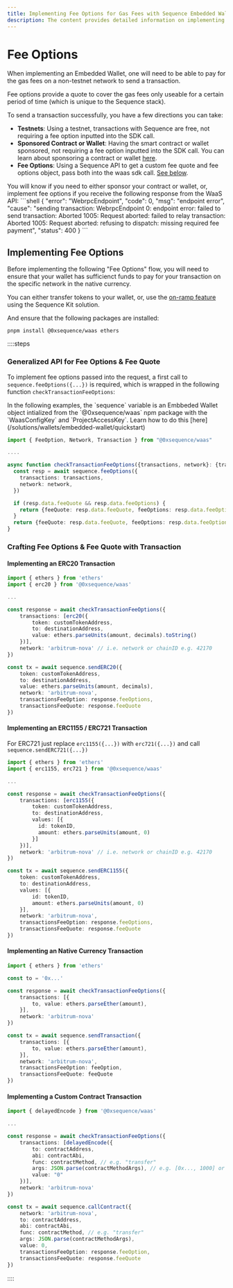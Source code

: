 ```yaml
---
title: Implementing Fee Options for Gas Fees with Sequence Embedded Wallet
description: The content provides detailed information on implementing Fee Options for gas fees when sending transactions using an Embedded Wallet with the Sequence stack.
---
```



# Fee Options

When implementing an Embedded Wallet, one will need to be able to pay for the gas fees on a non-testnet network to send a transaction. 

Fee options provide a quote to cover the gas fees only useable for a certain period of time (which is unique to the Sequence stack).

To send a transaction successfully, you have a few directions you can take:
- **Testnets**: Using a testnet, transactions with Sequence are free, not requiring a fee option inputted into the SDK call.
- **Sponsored Contract or Wallet**: Having the smart contract or wallet sponsored, not requiring a fee option inputted into the SDK call. You can learn about sponsoring a contract or wallet [here](/solutions/builder/gas-tank).
- **Fee Options**: Using a Sequence API to get a custom fee quote and fee options object, pass both into the waas sdk call. [See below](/solutions/wallets/embedded-wallet/examples/fee-options#implementing-fee-options).

<Callout type="info">
You will know if you need to either sponsor your contract or wallet, or, implement fee options if you receive the following response from the WaaS API:
```shell
{
    "error": "WebrpcEndpoint",
    "code": 0,
    "msg": "endpoint error",
    "cause": "sending transaction: WebrpcEndpoint 0: endpoint error: failed to send transaction: Aborted 1005: Request aborted: failed to relay transaction: Aborted 1005: Request aborted: refusing to dispatch: missing required fee payment",
    "status": 400
}
```
</Callout>

## Implementing Fee Options 

Before implementing the following "Fee Options" flow, you will need to ensure that your wallet has sufficienct funds to pay for your transaction on the specific network in the native currency. 

You can either transfer tokens to your wallet, or, use the [on-ramp feature](/solutions/wallets/sequence-kit/on-ramp) using the Sequence Kit solution.

And ensure that the following packages are installed:

```shell
pnpm install @0xsequence/waas ethers
```

::::steps
### Generalized API for Fee Options & Fee Quote

To implement fee options passed into the request, a first call to `sequence.feeOptions({...})` is required, which is wrapped in the following function `checkTransactionFeeOptions`:

<Callout type="info">
In the following examples, the `sequence` variable is an Embbeded Wallet object intialized from the `@0xsequence/waas` npm package with the `WaasConfigKey` and `ProjectAccessKey`. Learn how to do this [here](/solutions/wallets/embedded-wallet/quickstart)
</Callout>

```typescript
import { FeeOption, Network, Transaction } from "@0xsequence/waas"

....

async function checkTransactionFeeOptions({transactions, network}: {transactions: Transaction[], network: string | number }): Promise<{feeQuote: string | undefined, feeOptions: FeeOption[] | undefined, isSponsored: boolean}> {
  const resp = await sequence.feeOptions({
    transactions: transactions,
    network: network,
  })

  if (resp.data.feeQuote && resp.data.feeOptions) {
    return {feeQuote: resp.data.feeQuote, feeOptions: resp.data.feeOptions, isSponsored: false}
  }
  return {feeQuote: resp.data.feeQuote, feeOptions: resp.data.feeOptions, isSponsored: true}
}
```

### Crafting Fee Options & Fee Quote with Transaction

#### Implementing an ERC20 Transaction

```typescript
import { ethers } from 'ethers'
import { erc20 } from '@0xsequence/waas'

...

const response = await checkTransactionFeeOptions({
    transactions: [erc20({
        token: customTokenAddress,
        to: destinationAddress,
        value: ethers.parseUnits(amount, decimals).toString()
    })],
    network: 'arbitrum-nova' // i.e. network or chainID e.g. 42170 
})

const tx = await sequence.sendERC20({
    token: customTokenAddress,
    to: destinationAddress,
    value: ethers.parseUnits(amount, decimals),
    network: 'arbitrum-nova',
    transactionsFeeOption: response.feeOptions,
    transactionsFeeQuote: response.feeQuote
})
```

#### Implementing an ERC1155 / ERC721 Transaction 

For ERC721 just replace `erc1155({...})` with `erc721({...})` and call `sequence.sendERC721({...})`

```typescript
import { ethers } from 'ethers'
import { erc1155, erc721 } from '@0xsequence/waas'

...

const response = await checkTransactionFeeOptions({
    transactions: [erc1155({
        token: customTokenAddress,
        to: destinationAddress,
        values: [{
          id: tokenID,
          amount: ethers.parseUnits(amount, 0)
        }]
    })],
    network: 'arbitrum-nova' // i.e. network or chainID e.g. 42170 
})

const tx = await sequence.sendERC1155({
    token: customTokenAddress,
    to: destinationAddress,
    values: [{
        id: tokenID,
        amount: ethers.parseUnits(amount, 0)
    }],
    network: 'arbitrum-nova',
    transactionsFeeOption: response.feeOptions,
    transactionsFeeQuote: response.feeQuote
})
```

#### Implementing an Native Currency Transaction

```typescript
import { ethers } from 'ethers'

const to = '0x...'

const response = await checkTransactionFeeOptions({
    transactions: [{
        to, value: ethers.parseEther(amount),
    }],
    network: 'arbitrum-nova'
})

const tx = await sequence.sendTransaction({
    transactions: [{
        to, value: ethers.parseEther(amount),
    }],
    network: 'arbitrum-nova',
    transactionsFeeOption: feeOption,
    transactionsFeeQuote: feeQuote
})
```

#### Implementing a Custom Contract Transaction

```typescript
import { delayedEncode } from '@0xsequence/waas'

...

const response = await checkTransactionFeeOptions({
    transactions: [delayedEncode({
        to: contractAddress,
        abi: contractAbi,
        func: contractMethod, // e.g. "transfer"
        args: JSON.parse(contractMethodArgs), // e.g. [0x..., 1000] or named { "to": "0x...", "amount": "1000" }
        value: "0"
    })],
    network: 'arbitrum-nova'
})

const tx = await sequence.callContract({
    network: 'arbitrum-nova',
    to: contractAddress,
    abi: contractAbi,
    func: contractMethod, // e.g. "transfer"
    args: JSON.parse(contractMethodArgs),
    value: 0,
    transactionsFeeOption: response.feeOption,
    transactionsFeeQuote: response.feeQuote
})
```
::::
